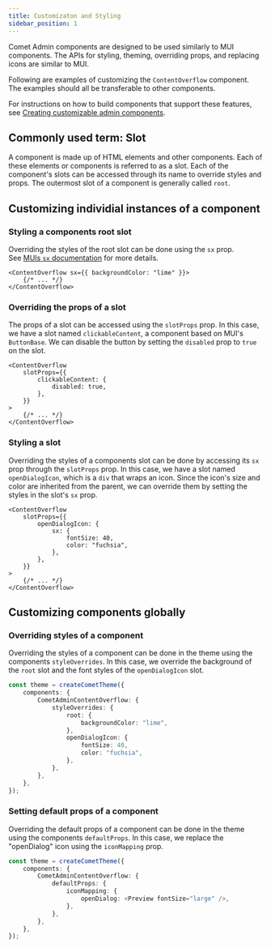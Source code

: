 ```yaml
---
title: Customizaton and Styling
sidebar_position: 1
---
```



Comet Admin components are designed to be used similarly to MUI components.
The APIs for styling, theming, overriding props, and replacing icons are similar to MUI.

Following are examples of customizing the `ContentOverflow` component.
The examples should all be transferable to other components.

For instructions on how to build components that support these features, see [Creating customizable admin components](/docs/comet-core-development/creating-customizable-admin-components).

## Commonly used term: Slot

A component is made up of HTML elements and other components.
Each of these elements or components is referred to as a slot.
Each of the component's slots can be accessed through its name to override styles and props.
The outermost slot of a component is generally called `root`.

## Customizing individial instances of a component

### Styling a components root slot

Overriding the styles of the root slot can be done using the `sx` prop.  
See [MUIs `sx` documentation](https://mui.com/system/getting-started/the-sx-prop/) for more details.

```tsx
<ContentOverflow sx={{ backgroundColor: "lime" }}>
    {/* ... */}
</ContentOverflow>
```

<Story path="customization-and-styling/StylingAComponentsRootElement.tsx" />

### Overriding the props of a slot

The props of a slot can be accessed using the `slotProps` prop.
In this case, we have a slot named `clickableContent`, a component based on MUI's `ButtonBase`.
We can disable the button by setting the `disabled` prop to `true` on the slot.

```tsx
<ContentOverflow
    slotProps={{
        clickableContent: {
            disabled: true,
        },
    }}
>
    {/* ... */}
</ContentOverflow>
```

<Story path="customization-and-styling/OverridingThePropsOfASlot.tsx" />

### Styling a slot

Overriding the styles of a components slot can be done by accessing its `sx` prop through the `slotProps` prop.
In this case, we have a slot named `openDialogIcon`, which is a `div` that wraps an icon.
Since the icon's size and color are inherited from the parent, we can override them by setting the styles in the slot's `sx` prop.

```tsx
<ContentOverflow
    slotProps={{
        openDialogIcon: {
            sx: {
                fontSize: 40,
                color: "fuchsia",
            },
        },
    }}
>
    {/* ... */}
</ContentOverflow>
```

<Story path="customization-and-styling/StylingASlot.tsx" />

## Customizing components globally

### Overriding styles of a component

Overriding the styles of a component can be done in the theme using the components `styleOverrides`.
In this case, we override the background of the `root` slot and the font styles of the `openDialogIcon` slot.

```ts
const theme = createCometTheme({
    components: {
        CometAdminContentOverflow: {
            styleOverrides: {
                root: {
                    backgroundColor: "lime",
                },
                openDialogIcon: {
                    fontSize: 40,
                    color: "fuchsia",
                },
            },
        },
    },
});
```

<Story path="customization-and-styling/OverridingStylesOfAComponentGlobally.tsx" />

### Setting default props of a component

Overriding the default props of a component can be done in the theme using the components `defaultProps`.
In this case, we replace the "openDialog" icon using the `iconMapping` prop.

```ts
const theme = createCometTheme({
    components: {
        CometAdminContentOverflow: {
            defaultProps: {
                iconMapping: {
                    openDialog: <Preview fontSize="large" />,
                },
            },
        },
    },
});
```

<Story path="customization-and-styling/SettignDefaultPropsOfAComponent.tsx" />
